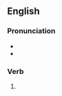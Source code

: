==English==

===Pronunciation===
* {{IPA|en|/tɪft/}}
* {{rhymes|en|ɪft|s=1}}

===Verb===
{{head|en|verb form}}

# {{en-past of|tiff}}